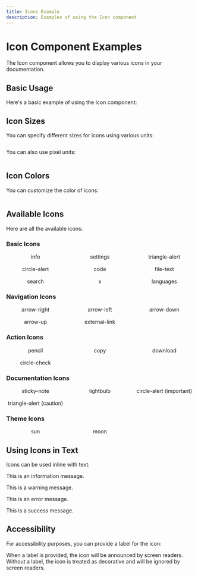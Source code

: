 ```yaml
---
title: Icons Example
description: Examples of using the Icon component
---
```



# Icon Component Examples

The Icon component allows you to display various icons in your documentation.

## Basic Usage

Here's a basic example of using the Icon component:

<Icon name="info" />

## Icon Sizes

You can specify different sizes for icons using various units:

<div style="display: flex; align-items: center; gap: 1rem;">
  <Icon name="info" size="1em" />
  <Icon name="info" size="1.5em" />
  <Icon name="info" size="2em" />
  <Icon name="info" size="3em" />
</div>

You can also use pixel units:

<div style="display: flex; align-items: center; gap: 1rem;">
  <Icon name="info" size="16px" />
  <Icon name="info" size="24px" />
  <Icon name="info" size="32px" />
  <Icon name="info" size="48px" />
</div>

## Icon Colors

You can customize the color of icons:

<div style="display: flex; align-items: center; gap: 1rem;">
  <Icon name="info" color="#007bff" />
  <Icon name="triangle-alert" color="#ffc107" />
  <Icon name="circle-alert" color="#dc3545" />
  <Icon name="circle-check" color="#28a745" />
</div>

## Available Icons

Here are all the available icons:

### Basic Icons

<div style="display: grid; grid-template-columns: repeat(auto-fill, minmax(120px, 1fr)); gap: 1rem;">
  <div style="display: flex; flex-direction: column; align-items: center;">
    <Icon name="info" />
    <span>info</span>
  </div>
  <div style="display: flex; flex-direction: column; align-items: center;">
    <Icon name="settings" />
    <span>settings</span>
  </div>
  <div style="display: flex; flex-direction: column; align-items: center;">
    <Icon name="triangle-alert" />
    <span>triangle-alert</span>
  </div>
  <div style="display: flex; flex-direction: column; align-items: center;">
    <Icon name="circle-alert" />
    <span>circle-alert</span>
  </div>
  <div style="display: flex; flex-direction: column; align-items: center;">
    <Icon name="code" />
    <span>code</span>
  </div>
  <div style="display: flex; flex-direction: column; align-items: center;">
    <Icon name="file-text" />
    <span>file-text</span>
  </div>
  <div style="display: flex; flex-direction: column; align-items: center;">
    <Icon name="search" />
    <span>search</span>
  </div>
  <div style="display: flex; flex-direction: column; align-items: center;">
    <Icon name="x" />
    <span>x</span>
  </div>
  <div style="display: flex; flex-direction: column; align-items: center;">
    <Icon name="languages" />
    <span>languages</span>
  </div>
</div>

### Navigation Icons

<div style="display: grid; grid-template-columns: repeat(auto-fill, minmax(120px, 1fr)); gap: 1rem;">
  <div style="display: flex; flex-direction: column; align-items: center;">
    <Icon name="arrow-right" />
    <span>arrow-right</span>
  </div>
  <div style="display: flex; flex-direction: column; align-items: center;">
    <Icon name="arrow-left" />
    <span>arrow-left</span>
  </div>
  <div style="display: flex; flex-direction: column; align-items: center;">
    <Icon name="arrow-down" />
    <span>arrow-down</span>
  </div>
  <div style="display: flex; flex-direction: column; align-items: center;">
    <Icon name="arrow-up" />
    <span>arrow-up</span>
  </div>
  <div style="display: flex; flex-direction: column; align-items: center;">
    <Icon name="external-link" />
    <span>external-link</span>
  </div>
</div>

### Action Icons

<div style="display: grid; grid-template-columns: repeat(auto-fill, minmax(120px, 1fr)); gap: 1rem;">
  <div style="display: flex; flex-direction: column; align-items: center;">
    <Icon name="pencil" />
    <span>pencil</span>
  </div>
  <div style="display: flex; flex-direction: column; align-items: center;">
    <Icon name="copy" />
    <span>copy</span>
  </div>
  <div style="display: flex; flex-direction: column; align-items: center;">
    <Icon name="download" />
    <span>download</span>
  </div>
  <div style="display: flex; flex-direction: column; align-items: center;">
    <Icon name="circle-check" />
    <span>circle-check</span>
  </div>
</div>

### Documentation Icons

<div style="display: grid; grid-template-columns: repeat(auto-fill, minmax(120px, 1fr)); gap: 1rem;">
  <div style="display: flex; flex-direction: column; align-items: center;">
    <Icon name="sticky-note" />
    <span>sticky-note</span>
  </div>
  <div style="display: flex; flex-direction: column; align-items: center;">
    <Icon name="lightbulb" />
    <span>lightbulb</span>
  </div>
  <div style="display: flex; flex-direction: column; align-items: center;">
    <Icon name="circle-alert" />
    <span>circle-alert (important)</span>
  </div>
  <div style="display: flex; flex-direction: column; align-items: center;">
    <Icon name="triangle-alert" />
    <span>triangle-alert (caution)</span>
  </div>
</div>

### Theme Icons

<div style="display: grid; grid-template-columns: repeat(auto-fill, minmax(120px, 1fr)); gap: 1rem;">
  <div style="display: flex; flex-direction: column; align-items: center;">
    <Icon name="sun" />
    <span>sun</span>
  </div>
  <div style="display: flex; flex-direction: column; align-items: center;">
    <Icon name="moon" />
    <span>moon</span>
  </div>
</div>

## Using Icons in Text

Icons can be used inline with text:

This is an information <Icon name="info" /> message.

This is a warning <Icon name="triangle-alert" color="#ffc107" /> message.

This is an error <Icon name="circle-alert" color="#dc3545" /> message.

This is a success <Icon name="circle-check" color="#28a745" /> message.

## Accessibility

For accessibility purposes, you can provide a label for the icon:

<Icon name="info" label="Information" />

When a label is provided, the icon will be announced by screen readers. Without a label, the icon is treated as decorative and will be ignored by screen readers.
